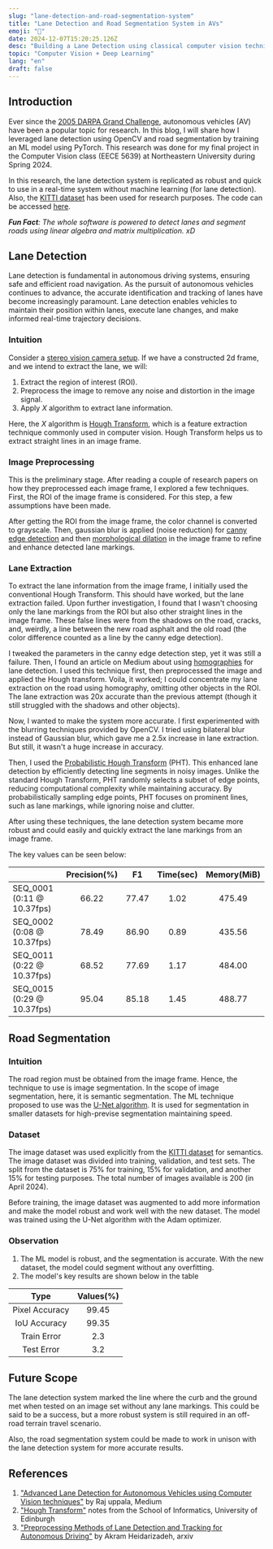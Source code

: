 ```yaml
---
slug: "lane-detection-and-road-segmentation-system"
title: "Lane Detection and Road Segmentation System in AVs"
emoji: "🚗"
date: 2024-12-07T15:20:25.126Z
desc: "Building a Lane Detection using classical computer vision techniques and a Road Segmentation system using state-of-the-art machine learning technique"
topic: "Computer Vision + Deep Learning"
lang: "en"
draft: false
---
```



<BlogImage
  src="https://gitlab.com/sriram.ab/eece5639/-/raw/main/Final_Project/samples/output_video_0029.gif?ref_type=heads"
  alt="plain-lane-extract"
  caption="Plain Lane Extraction without using any machine learning model"
/>

## Introduction

Ever since the [2005 DARPA Grand Challenge](<https://en.wikipedia.org/wiki/DARPA_Grand_Challenge_(2005)>), autonomous vehicles (AV) have been a popular topic for research. In this blog, I will share how I leveraged lane detection using OpenCV and road segmentation by training an ML model using PyTorch. This research was done for my final project in the Computer Vision class (EECE 5639) at Northeastern University during Spring 2024.

In this research, the lane detection system is replicated as robust and quick to use in a real-time system without machine learning (for lane detection). Also, the [KITTI dataset](https://www.cvlibs.net/datasets/kitti/) has been used for research purposes. The code can be accessed [here](https://gitlab.com/sriram.ab/eece5639/-/tree/main/Final_Project).

_**Fun Fact**: The whole software is powered to detect lanes and segment roads using linear algebra and matrix multiplication. xD_

## Lane Detection

Lane detection is fundamental in autonomous driving systems, ensuring safe and efficient road navigation. As the pursuit of autonomous vehicles continues to advance, the accurate identification and tracking of lanes have become increasingly paramount. Lane detection enables vehicles to maintain their position within lanes, execute lane changes, and make informed real-time trajectory decisions.

### Intuition

<BlogImage
  src="https://firebasestorage.googleapis.com/v0/b/portfolio-data-f5676.appspot.com/o/img%2Fblog%2Flane-detect-road-segment%2Froi.png?alt=media&token=97f141b9-1421-4143-b105-77b94a037a5c"
  alt="lane-extract-intuition"
  caption="Lane extraction intuition: The yellow segment is the region of interest with an angular constraint. A trapezoidal mask should be created on top of the yellow segment in the image frame."
/>

Consider a [stereo vision camera setup](https://www.mathworks.com/discovery/stereo-vision.html). If we have a constructed 2d frame, and we intend to extract the lane, we will:

1. Extract the region of interest (ROI).
2. Preprocess the image to remove any noise and distortion in the image signal.
3. Apply _X_ algorithm to extract lane information.

Here, the _X_ algorithm is [Hough Transform](https://docs.opencv.org/3.4/d9/db0/tutorial_hough_lines.html), which is a feature extraction technique commonly used in computer vision. Hough Transform helps us to extract straight lines in an image frame.

### Image Preprocessing

This is the preliminary stage. After reading a couple of research papers on how they preprocessed each image frame, I explored a few techniques. First, the ROI of the image frame is considered. For this step, a few assumptions have been made.

After getting the ROI from the image frame, the color channel is converted to grayscale. Then, gaussian blur is applied (noise reduction) for [canny edge detection](/posts/canny-edge-detection) and then [morphological dilation](https://www.mathworks.com/help/images/morphological-dilation-and-erosion.html) in the image frame to refine and enhance detected lane markings.

### Lane Extraction

<BlogImage
  src="https://github.com/noobsiecoder/lane-detection/blob/v0.1-abhi/samples/output_video_0002.gif?raw=true"
  alt="lane-extract-w/o-pht"
  caption="Lane extraction with Hough Transform (not accurate enough but does the job)."
/>

To extract the lane information from the image frame, I initially used the conventional Hough Transform. This should have worked, but the lane extraction failed. Upon further investigation, I found that I wasn't choosing only the lane markings from the ROI but also other straight lines in the image frame. These false lines were from the shadows on the road, cracks, and, weirdly, a line between the new road asphalt and the old road (the color difference counted as a line by the canny edge detection).

<BlogImage
  src="https://github.com/noobsiecoder/lane-detection/blob/v0.1-abhi/samples/Figure_3.png?raw=true"
  alt="lane-extract-w/o-homography"
  caption="Lane extraction without performing homography."
/>

I tweaked the parameters in the canny edge detection step, yet it was still a failure. Then, I found an article on Medium about using [homographies](https://docs.opencv.org/4.x/d9/dab/tutorial_homography.html) for lane detection. I used this technique first, then preprocessed the image and applied the Hough transform. Voila, it worked; I could concentrate my lane extraction on the road using homography, omitting other objects in the ROI. The lane extraction was 20x accurate than the previous attempt (though it still struggled with the shadows and other objects).

<BlogImage
  src="https://github.com/noobsiecoder/lane-detection/blob/v0.1-abhi/samples/Figure_2.png?raw=true"
  alt="lane-extract-w/o-homography"
  caption="Lane extraction after performing homography."
/>

Now, I wanted to make the system more accurate. I first experimented with the blurring techniques provided by OpenCV. I tried using bilateral blur instead of Gaussian blur, which gave me a 2.5x increase in lane extraction. But still, it wasn't a huge increase in accuracy.

<BlogImage
  src="https://firebasestorage.googleapis.com/v0/b/portfolio-data-f5676.appspot.com/o/img%2Fblog%2Flane-detect-road-segment%2F0029xs1.png?alt=media&token=de91af1a-6ca1-4d93-bcef-67836c296748"
  alt="lane-extract-w-pht"
  caption="Lane extraction after performing homography and PHT."
/>

Then, I used the [Probabilistic Hough Transform](https://homepages.inf.ed.ac.uk/rbf/CVonline/LOCAL_COPIES/AV1011/macdonald.pdf) (PHT). This enhanced lane detection by efficiently detecting line segments in noisy images. Unlike the standard Hough Transform, PHT randomly selects a subset of edge points, reducing computational complexity while maintaining accuracy. By probabilistically sampling edge points, PHT focuses on prominent lines, such as lane markings, while ignoring noise and clutter.

After using these techniques, the lane detection system became more robust and could easily and quickly extract the lane markings from an image frame.

The key values can be seen below:

|                            | Precision(%) |  F1   | Time(sec) | Memory(MiB) |
| :------------------------- | :----------: | :---: | :-------: | :---------: |
| SEQ_0001 (0:11 @ 10.37fps) |    66.22     | 77.47 |   1.02    |   475.49    |
| SEQ_0002 (0:08 @ 10.37fps) |    78.49     | 86.90 |   0.89    |   435.56    |
| SEQ_0011 (0:22 @ 10.37fps) |    68.52     | 77.69 |   1.17    |   484.00    |
| SEQ_0015 (0:29 @ 10.37fps) |    95.04     | 85.18 |   1.45    |   488.77    |

## Road Segmentation

### Intuition

The road region must be obtained from the image frame. Hence, the technique to use is image segmentation. In the scope of image segmentation, here, it is semantic segmentation. The ML technique proposed to use was the [U-Net algorithm](https://www.geeksforgeeks.org/u-net-architecture-explained/). It is used for segmentation in smaller datasets for high-previse segmentation maintaining speed.

### Dataset

The image dataset was used explicitly from the [KITTI dataset](https://www.cvlibs.net/datasets/kitti/eval_semantics.php) for semantics. The image dataset was divided into training, validation, and test sets. The split from the dataset is 75% for training, 15% for validation, and another 15% for testing purposes. The total number of images available is 200 (in April 2024).

Before training, the image dataset was augmented to add more information and make the model robust and work well with the new dataset. The model was trained using the U-Net algorithm with the Adam optimizer.

### Observation

<BlogImage
  src="https://gitlab.com/sriram.ab/eece5639/-/raw/main/Final_Project/models/predicted-2.png?ref_type=heads"
  alt="road-segmentation-example"
  caption="Road segmentation in action: Pixel by Pixel comparison."
/>

1. The ML model is robust, and the segmentation is accurate. With the new dataset, the model could segment without any overfitting.
2. The model's key results are shown below in the table

|      Type      | Values(%) |
| :------------: | :-------: |
| Pixel Accuracy |   99.45   |
|  IoU Accuracy  |   99.35   |
|  Train Error   |    2.3    |
|   Test Error   |    3.2    |

## Future Scope

<BlogImage
  src="https://firebasestorage.googleapis.com/v0/b/portfolio-data-f5676.appspot.com/o/img%2Fblog%2Flane-detect-road-segment%2F0038xf1.png?alt=media&token=a55349e4-4ba3-4c1e-9a21-fe124b704d2c"
  alt="lane-extract-in-non-road"
  caption="Lane extraction in an irregular place."
/>

The lane detection system marked the line where the curb and the ground met when tested on an image set without any lane markings. This could be said to be a success, but a more robust system is still required in an off-road terrain travel scenario.

<BlogImage
  src="https://firebasestorage.googleapis.com/v0/b/portfolio-data-f5676.appspot.com/o/img%2Fblog%2Flane-detect-road-segment%2F0027xf1.png?alt=media&token=86c6acf7-9086-47c4-b215-cc6b46c24688"
  alt="lane-extract-in-action"
  caption="Lane extraction with shadow and noise in the image."
/>

Also, the road segmentation system could be made to work in unison with the lane detection system for more accurate results.

## References

1. ["Advanced Lane Detection for Autonomous Vehicles using Computer Vision techniques"](https://towardsdatascience.com/advanced-lane-detection-for-autonomous-vehicles-using-computer-vision-techniques-f229e4245e41) by Raj uppala, Medium
2. ["Hough Transform"](https://homepages.inf.ed.ac.uk/rbf/HIPR2/hough.htm) notes from the School of Informatics, University of Edinburgh
3. ["Preprocessing Methods of Lane Detection and Tracking for Autonomous Driving"](https://arxiv.org/abs/2104.04755) by Akram Heidarizadeh, arxiv
